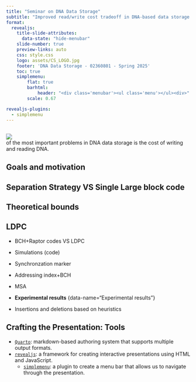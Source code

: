 ```yaml
---
title: "Seminar on DNA Data Storage"
subtitle: "Improved read/write cost tradeoff in DNA-based data storage using LDPC codes<br><br>Shubham Chandak, Kedar Tatwawadi, Billy Lau, Jay Mardia, Matthew Kubit, Joachim Neu, Peter Griffin, Mary Wootters, Tsachy Weissman, Hanlee J<br>(2019)<br><br>Presented by: Atar Ron and Mattan Hoory"
format:
  revealjs: 
    title-slide-attributes:
      data-state: "hide-menubar"
    slide-number: true
    preview-links: auto
    css: style.css
    logo: assets/CS_LOGO.jpg
    footer: 'DNA Data Storage - 02360801 - Spring 2025'
    toc: true
    simplemenu:
        flat: true
        barhtml:
            header: "<div class='menubar'><ul class='menu'></ul><div>"
        scale: 0.67

revealjs-plugins:
  - simplemenu
---
```

## {data-name="Intro"}
![](assets/publication.png)
<br>of the most important problems in DNA data storage is the cost of writing and reading DNA.

## Goals and motivation

## Separation Strategy VS Single Large block code {data-name="Strategies"}

## Theoretical bounds {data-name="Theoretical bounds"}

## LDPC {data-name="LDPC"}
* BCH+Raptor codes VS LDPC
* Simulations (code)
* Synchronzation marker
* Addressing index+BCH
* MSA

* **Experimental results** {data-name="Experimental results"}
* Insertions and deletions based on heuristics

## Crafting the Presentation: Tools {data-name="Conclusion"}
- [`Quarto`](https://quarto.org/): markdown-based authoring system that supports multiple output formats.
- [`revealjs`](https://revealjs.com/): a framework for creating interactive presentations using HTML and JavaScript.
  - [`simplemenu`](https://github.com/Martinomagnifico/quarto-simplemenu): a plugin to create a menu bar that allows us to navigate through the presentation.